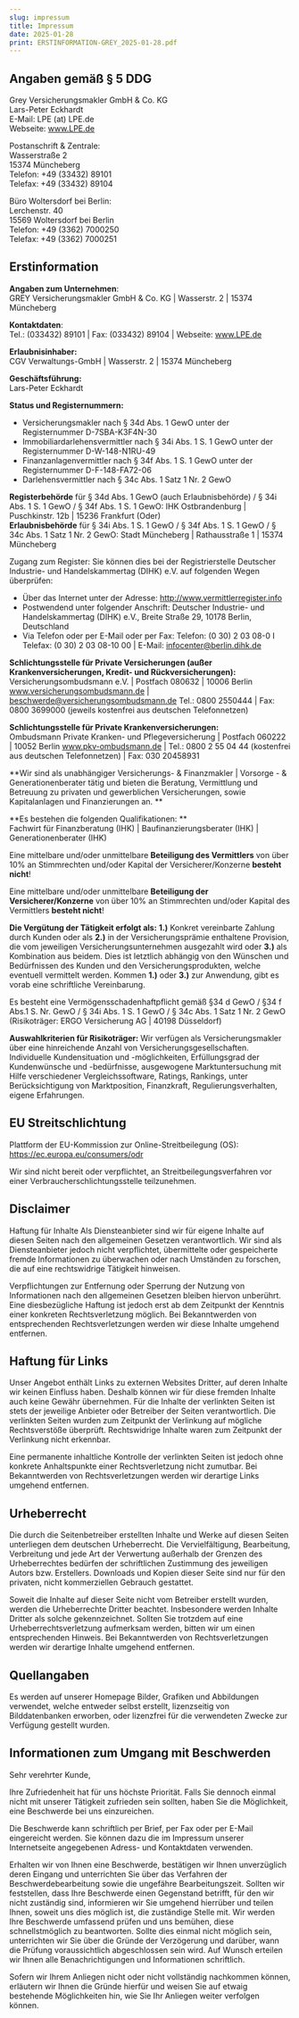 ```yaml
---
slug: impressum
title: Impressum
date: 2025-01-28
print: ERSTINFORMATION-GREY_2025-01-28.pdf
---
```


## Angaben gemäß § 5 DDG

Grey Versicherungsmakler GmbH & Co. KG<br/>
Lars-Peter Eckhardt<br/>
E-Mail: LPE (at) LPE.de<br/>
Webseite: www.LPE.de

Postanschrift & Zentrale:<br/>
Wasserstraße 2<br/>
15374 Müncheberg<br/>
Telefon: +49 (33432) 89101<br/>
Telefax: +49 (33432) 89104<br/>

Büro Woltersdorf bei Berlin:<br/>
Lerchenstr. 40<br/>
15569 Woltersdorf bei Berlin<br/>
Telefon: +49 (3362) 7000250<br/>
Telefax: +49 (3362) 7000251<br/>

## Erstinformation

**Angaben zum Unternehmen**: <br />	
GREY Versicherungsmakler GmbH & Co. KG | Wasserstr. 2 | 15374 Müncheberg

**Kontaktdaten**:<br />	
Tel.: (033432) 89101 | Fax: (033432) 89104 | Webseite: www.LPE.de

**Erlaubnisinhaber:**<br />	
CGV Verwaltungs-GmbH | Wasserstr. 2 | 15374 Müncheberg

**Geschäftsführung:**<br />	
Lars-Peter Eckhardt

**Status und Registernummern:**
- Versicherungsmakler nach § 34d Abs. 1 GewO unter der Registernummer D-7SBA-K3F4N-30
- Immobiliardarlehensvermittler nach § 34i Abs. 1 S. 1 GewO unter der Registernummer D-W-148-N1RU-49
- Finanzanlagenvermittler nach § 34f Abs. 1 S. 1 GewO unter der Registernummer D-F-148-FA72-06
- Darlehensvermittler nach § 34c Abs. 1 Satz 1 Nr. 2 GewO

**Registerbehörde** für § 34d Abs. 1 GewO (auch Erlaubnisbehörde) / § 34i Abs. 1 S. 1 GewO / § 34f Abs. 1 S. 1 GewO: IHK Ostbrandenburg | Puschkinstr. 12b | 15236 Frankfurt (Oder)  
**Erlaubnisbehörde** für § 34i Abs. 1 S. 1 GewO / § 34f Abs. 1 S. 1 GewO / § 34c Abs. 1 Satz 1 Nr. 2 GewO: Stadt Müncheberg | Rathausstraße 1 | 15374 Müncheberg

Zugang zum Register: Sie können dies bei der Registrierstelle Deutscher Industrie- und Handelskammertag (DIHK) e.V. auf folgenden Wegen überprüfen:
- Über das Internet unter der Adresse: http://www.vermittlerregister.info
- Postwendend unter folgender Anschrift: Deutscher Industrie- und Handelskammertag (DIHK) e.V., Breite Straße 29, 10178 Berlin, Deutschland
- Via Telefon oder per E-Mail oder per Fax: Telefon: (0 30) 2 03 08-0 I Telefax: (0 30) 2 03 08-10 00 | E-Mail: infocenter@berlin.dihk.de

**Schlichtungsstelle für Private Versicherungen (außer Krankenversicherungen, Kredit- und Rückversicherungen):**<br />
Versicherungsombudsmann e.V. | Postfach 080632 | 10006 Berlin
www.versicherungsombudsmann.de | beschwerde@versicherungsombudsmann.de
Tel.: 0800 2550444 | Fax: 0800 3699000 (jeweils kostenfrei aus deutschen Telefonnetzen)

**Schlichtungsstelle für Private Krankenversicherungen:**<br />
Ombudsmann Private Kranken- und Pflegeversicherung | Postfach 060222 | 10052 Berlin
www.pkv-ombudsmann.de | Tel.: 0800 2 55 04 44 (kostenfrei aus deutschen Telefonnetzen) | Fax: 030 20458931

**Wir sind als unabhängiger Versicherungs- & Finanzmakler | Vorsorge - & Generationenberater tätig und bieten die Beratung, Vermittlung und Betreuung zu privaten und gewerblichen Versicherungen, sowie Kapitalanlagen und Finanzierungen an. **

**Es bestehen die folgenden Qualifikationen: **<br />
Fachwirt für Finanzberatung (IHK) | Baufinanzierungsberater (IHK) | Generationenberater (IHK)

Eine mittelbare und/oder unmittelbare **Beteiligung des Vermittlers** von über 10% an Stimmrechten und/oder Kapital der Versicherer/Konzerne **besteht nicht**!

Eine mittelbare und/oder unmittelbare **Beteiligung der Versicherer/Konzerne** von über 10% an Stimmrechten und/oder Kapital des Vermittlers **besteht nicht**!

**Die Vergütung der Tätigkeit erfolgt als:** **1.)** Konkret vereinbarte Zahlung durch Kunden oder als **2.)** in der Versicherungsprämie enthaltene Provision, die vom jeweiligen Versicherungsunternehmen ausgezahlt wird oder **3.)** als Kombination aus beidem. Dies ist letztlich abhängig von den Wünschen und Bedürfnissen des Kunden und den Versicherungsprodukten, welche eventuell vermittelt werden. Kommen **1.)** oder **3.)** zur Anwendung, gibt es vorab eine schriftliche Vereinbarung.

Es besteht eine Vermögensschadenhaftpflicht gemäß §34 d GewO / §34 f Abs.1 S. Nr. GewO / § 34i Abs. 1 S. 1 GewO / § 34c Abs. 1 Satz 1 Nr. 2 GewO (Risikoträger: ERGO Versicherung AG | 40198 Düsseldorf)

**Auswahlkriterien für Risikoträger:** Wir verfügen als Versicherungsmakler über eine hinreichende Anzahl von Versicherungsgesellschaften. Individuelle Kundensituation und -möglichkeiten, Erfüllungsgrad der Kundenwünsche und -bedürfnisse, ausgewogene Marktuntersuchung mit Hilfe verschiedener Vergleichssoftware, Ratings, Rankings, unter Berücksichtigung von Marktposition, Finanzkraft, Regulierungsverhalten, eigene Erfahrungen.

## EU Streitschlichtung

Plattform der EU-Kommission zur Online-Streitbeilegung (OS): https://ec.europa.eu/consumers/odr

Wir sind nicht bereit oder verpflichtet, an Streitbeilegungsverfahren vor einer Verbraucherschlichtungsstelle teilzunehmen.

## Disclaimer

Haftung für Inhalte Als Diensteanbieter sind wir für eigene Inhalte auf diesen Seiten nach den allgemeinen Gesetzen verantwortlich. Wir sind als Diensteanbieter jedoch nicht verpflichtet, übermittelte oder gespeicherte fremde Informationen zu überwachen
oder nach Umständen zu forschen, die auf eine rechtswidrige Tätigkeit hinweisen. 

Verpflichtungen zur Entfernung oder Sperrung der Nutzung von Informationen nach den allgemeinen Gesetzen bleiben hiervon unberührt. Eine diesbezügliche Haftung ist jedoch erst ab dem Zeitpunkt der Kenntnis einer konkreten Rechtsverletzung
möglich. Bei Bekanntwerden von entsprechenden Rechtsverletzungen werden wir diese Inhalte umgehend entfernen.

## Haftung für Links

Unser Angebot enthält Links zu externen Websites Dritter, auf deren Inhalte wir keinen Einfluss haben. Deshalb können wir für diese fremden Inhalte auch keine Gewähr übernehmen. Für die Inhalte der verlinkten Seiten ist stets der jeweilige
Anbieter oder Betreiber der Seiten verantwortlich. Die verlinkten Seiten wurden zum Zeitpunkt der Verlinkung auf mögliche Rechtsverstöße überprüft. Rechtswidrige Inhalte waren zum Zeitpunkt der Verlinkung nicht erkennbar.

Eine permanente inhaltliche Kontrolle der verlinkten Seiten ist jedoch ohne konkrete Anhaltspunkte einer Rechtsverletzung nicht zumutbar. Bei Bekanntwerden von Rechtsverletzungen werden wir derartige Links umgehend entfernen.

## Urheberrecht

Die durch die Seitenbetreiber erstellten Inhalte und Werke auf diesen Seiten unterliegen dem deutschen Urheberrecht. Die Vervielfältigung, Bearbeitung, Verbreitung und jede Art der Verwertung außerhalb der Grenzen des Urheberrechtes bedürfen der schriftlichen Zustimmung des jeweiligen Autors bzw. Erstellers.
Downloads und Kopien dieser Seite sind nur für den privaten, nicht kommerziellen Gebrauch gestattet.

Soweit die Inhalte auf dieser Seite nicht vom Betreiber erstellt wurden, werden die Urheberrechte Dritter beachtet. Insbesondere werden Inhalte Dritter als solche gekennzeichnet. Sollten Sie trotzdem auf eine Urheberrechtsverletzung aufmerksam werden, bitten wir um einen entsprechenden Hinweis. Bei Bekanntwerden von
Rechtsverletzungen werden wir derartige Inhalte umgehend entfernen. 

## Quellangaben

Es werden auf unserer Homepage Bilder, Grafiken und Abbildungen verwendet, welche entweder selbst erstellt, lizenzseitig von Bilddatenbanken erworben, oder lizenzfrei für die verwendeten Zwecke zur Verfügung gestellt wurden.

## Informationen zum Umgang mit Beschwerden

Sehr verehrter Kunde,

Ihre Zufriedenheit hat für uns höchste Priorität. Falls Sie dennoch einmal nicht mit unserer Tätigkeit zufrieden sein sollten, haben Sie die Möglichkeit, eine Beschwerde bei uns einzureichen.

Die Beschwerde kann schriftlich per Brief, per Fax oder per E-Mail eingereicht werden. Sie können dazu die im Impressum unserer Internetseite angegebenen Adress- und Kontaktdaten verwenden.

Erhalten wir von Ihnen eine Beschwerde, bestätigen wir Ihnen unverzüglich deren Eingang und unterrichten Sie über das Verfahren der Beschwerdebearbeitung sowie die ungefähre Bearbeitungszeit. Sollten wir feststellen, dass Ihre Beschwerde einen Gegenstand betrifft, für den wir nicht zuständig sind, informieren wir Sie umgehend hierrüber und teilen Ihnen, soweit uns dies möglich ist, die zuständige Stelle mit. Wir werden Ihre Beschwerde umfassend prüfen und uns bemühen, diese schnellstmöglich zu beantworten. Sollte dies einmal nicht möglich sein, unterrichten wir Sie über die Gründe der Verzögerung und darüber, wann die Prüfung voraussichtlich abgeschlossen sein wird. Auf Wunsch erteilen wir Ihnen alle Benachrichtigungen und Informationen schriftlich.

Sofern wir Ihrem Anliegen nicht oder nicht vollständig nachkommen können, erläutern wir Ihnen die Gründe hierfür und weisen Sie auf etwaig bestehende Möglichkeiten hin, wie Sie Ihr Anliegen weiter verfolgen können.
